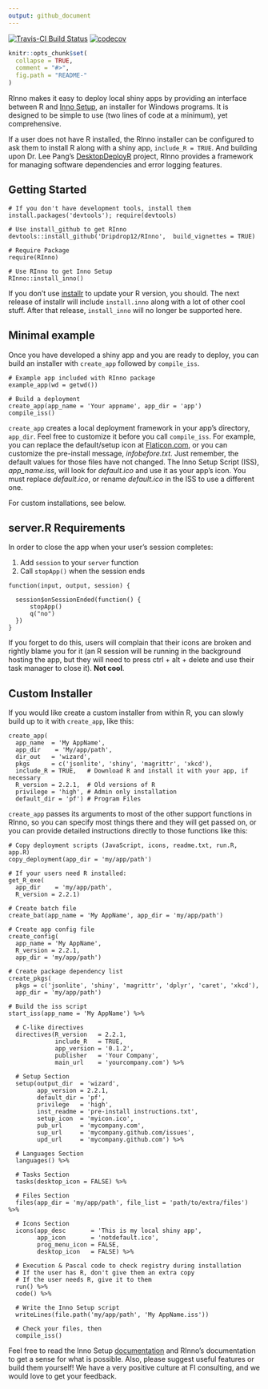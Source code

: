 ---
output: github_document
---
[![Travis-CI Build Status](https://travis-ci.org/Dripdrop12/RInno.svg?branch=master)](https://travis-ci.org/Dripdrop12/RInno)
[![codecov](https://codecov.io/github/Dripdrop12/RInno/branch/master/graphs/badge.svg)](https://codecov.io/github/Dripdrop12/RInno) 

```{r, echo = FALSE}
knitr::opts_chunk$set(
  collapse = TRUE,
  comment = "#>",
  fig.path = "README-"
)
```

RInno makes it easy to deploy local shiny apps by providing an interface between R and [Inno Setup](http://www.jrsoftware.org/isinfo.php), an installer for Windows programs. It is designed to be simple to use (two lines of code at a minimum), yet comprehensive.

If a user does not have R installed, the RInno installer can be configured to ask them to install R along with a shiny app, `include_R = TRUE`. And building upon Dr. Lee Pang's [DesktopDeployR](https://github.com/wleepang/DesktopDeployR) project, RInno provides a framework for managing software dependencies and error logging features.

## Getting Started

```
# If you don't have development tools, install them
install.packages('devtools'); require(devtools)

# Use install_github to get RInno
devtools::install_github('Dripdrop12/RInno',  build_vignettes = TRUE)

# Require Package
require(RInno)

# Use RInno to get Inno Setup
RInno::install_inno()
```

If you don't use [installr](https://github.com/talgalili/installr) to update your R version, you should. The next release of installr will include `install.inno` along with a lot of other cool stuff. After that release, `install_inno` will no longer be supported here.

## Minimal example

Once you have developed a shiny app and you are ready to deploy, you can build an installer with `create_app` followed by `compile_iss`.

```
# Example app included with RInno package
example_app(wd = getwd())

# Build a deployment
create_app(app_name = 'Your appname', app_dir = 'app')
compile_iss()
```

`create_app` creates a local deployment framework in your app's directory, `app_dir`.  Feel free to customize it before you call `compile_iss`.  For example, you can replace the default/setup icon at [Flaticon.com](http://www.flaticon.com/), or you can customize the pre-install message, *infobefore.txt*. Just remember, the default values for those files have not changed. The Inno Setup Script (ISS), *app_name.iss*, will look for *default.ico* and use it as your app's icon. You must replace *default.ico*, or rename *default.ico* in the ISS to use a different one.

For custom installations, see below.

## server.R Requirements

In order to close the app when your user's session completes:

1. Add `session` to your `server` function
2. Call `stopApp()` when the session ends 

```
function(input, output, session) {

  session$onSessionEnded(function() {
      stopApp()
      q("no")
  })
}
```

If you forget to do this, users will complain that their icons are broken and rightly blame you for it (an R session will be running in the background hosting the app, but they will need to press ctrl + alt + delete and use their task manager to close it). **Not cool**.

## Custom Installer

If you would like create a custom installer from within R, you can slowly build up to it with `create_app`, like this:

```
create_app(
  app_name  = 'My AppName', 
  app_dir    = 'My/app/path',
  dir_out   = 'wizard',
  pkgs      = c('jsonlite', 'shiny', 'magrittr', 'xkcd'),
  include_R = TRUE,   # Download R and install it with your app, if necessary
  R_version = 2.2.1,  # Old versions of R
  privilege = 'high', # Admin only installation
  default_dir = 'pf') # Program Files
```

`create_app` passes its arguments to most of the other support functions in RInno, so you can specify most things there and they will get passed on, or you can provide detailed instructions directly to those functions like this:

```
# Copy deployment scripts (JavaScript, icons, readme.txt, run.R, app.R)
copy_deployment(app_dir = 'my/app/path')

# If your users need R installed:
get_R_exe(
  app_dir    = 'my/app/path', 
  R_version = 2.2.1)

# Create batch file
create_bat(app_name = 'My AppName', app_dir = 'my/app/path')

# Create app config file
create_config(
  app_name = 'My AppName', 
  R_version = 2.2.1, 
  app_dir = 'my/app/path')

# Create package dependency list
create_pkgs(
  pkgs = c('jsonlite', 'shiny', 'magrittr', 'dplyr', 'caret', 'xkcd'), 
  app_dir = 'my/app/path')

# Build the iss script
start_iss(app_name = 'My AppName') %>%

  # C-like directives
  directives(R_version   = 2.2.1, 
             include_R   = TRUE, 
             app_version = '0.1.2',
             publisher   = 'Your Company', 
             main_url    = 'yourcompany.com') %>%

  # Setup Section
  setup(output_dir  = 'wizard', 
        app_version = 2.2.1,
        default_dir = 'pf', 
        privilege   = 'high',
        inst_readme = 'pre-install instructions.txt', 
        setup_icon  = 'myicon.ico',
        pub_url     = 'mycompany.com', 
        sup_url     = 'mycompany.github.com/issues',
        upd_url     = 'mycompany.github.com') %>%

  # Languages Section
  languages() %>%

  # Tasks Section
  tasks(desktop_icon = FALSE) %>%

  # Files Section
  files(app_dir = 'my/app/path', file_list = 'path/to/extra/files') %>%

  # Icons Section
  icons(app_desc       = 'This is my local shiny app',
        app_icon       = 'notdefault.ico',
        prog_menu_icon = FALSE,
        desktop_icon   = FALSE) %>%

  # Execution & Pascal code to check registry during installation
  # If the user has R, don't give them an extra copy
  # If the user needs R, give it to them
  run() %>%
  code() %>%

  # Write the Inno Setup script
  writeLines(file.path('my/app/path', 'My AppName.iss'))

  # Check your files, then
  compile_iss()

```

Feel free to read the Inno Setup [documentation](http://www.jrsoftware.org/ishelp/) and RInno's documentation to get a sense for what is possible. Also, please suggest useful features or build them yourself! We have a very positive culture at FI consulting, and we would love to get your feedback.
